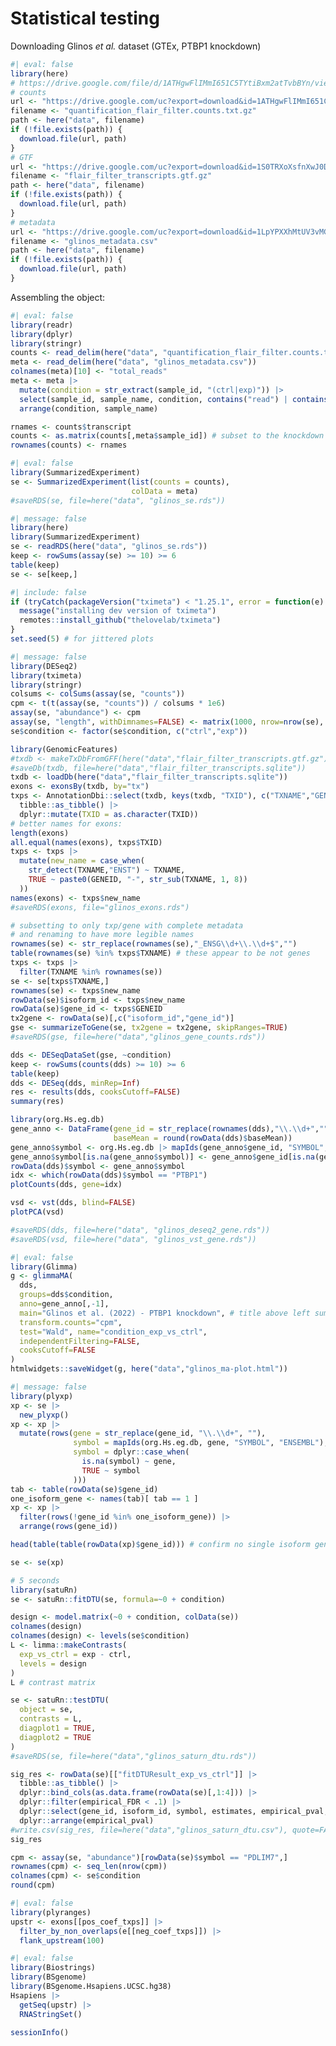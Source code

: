 # Statistical testing

Downloading Glinos *et al.* dataset (GTEx, PTBP1 knockdown)

```r
#| eval: false
library(here)
# https://drive.google.com/file/d/1ATHgwFlIMmI651C5TYtiBxm2atTvbBYn/view?usp=sharing
# counts
url <- "https://drive.google.com/uc?export=download&id=1ATHgwFlIMmI651C5TYtiBxm2atTvbBYn"
filename <- "quantification_flair_filter.counts.txt.gz"
path <- here("data", filename)
if (!file.exists(path)) {
  download.file(url, path)
}
# GTF
url <- "https://drive.google.com/uc?export=download&id=1S0TRXoXsfnXwJ0Dh5bLqVmyvFAAALFMU"
filename <- "flair_filter_transcripts.gtf.gz"
path <- here("data", filename)
if (!file.exists(path)) {
  download.file(url, path)
}
# metadata
url <- "https://drive.google.com/uc?export=download&id=1LpYPXXhMtUV3vMG7SMLV69-JxZfc59o2"
filename <- "glinos_metadata.csv"
path <- here("data", filename)
if (!file.exists(path)) {
  download.file(url, path)
}
```

Assembling the object:

```r
#| eval: false
library(readr)
library(dplyr)
library(stringr)
counts <- read_delim(here("data", "quantification_flair_filter.counts.txt.gz"))
meta <- read_delim(here("data", "glinos_metadata.csv"))
colnames(meta)[10] <- "total_reads"
meta <- meta |>
  mutate(condition = str_extract(sample_id, "(ctrl|exp)")) |>
  select(sample_id, sample_name, condition, contains("read") | contains("3_prime")) |>
  arrange(condition, sample_name)

rnames <- counts$transcript
counts <- as.matrix(counts[,meta$sample_id]) # subset to the knockdown
rownames(counts) <- rnames
```

```r
#| eval: false
library(SummarizedExperiment)
se <- SummarizedExperiment(list(counts = counts),
                           colData = meta)
#saveRDS(se, file=here("data", "glinos_se.rds"))
```

```r
#| message: false
library(here)
library(SummarizedExperiment)
se <- readRDS(here("data", "glinos_se.rds"))
keep <- rowSums(assay(se) >= 10) >= 6
table(keep)
se <- se[keep,]
```

```r
#| include: false
if (tryCatch(packageVersion("tximeta") < "1.25.1", error = function(e) TRUE)) {
  message("installing dev version of tximeta")
  remotes::install_github("thelovelab/tximeta")
}
set.seed(5) # for jittered plots
```

```r
#| message: false
library(DESeq2)
library(tximeta)
library(stringr)
colsums <- colSums(assay(se, "counts"))
cpm <- t(t(assay(se, "counts")) / colsums * 1e6)
assay(se, "abundance") <- cpm
assay(se, "length", withDimnames=FALSE) <- matrix(1000, nrow=nrow(se), ncol=ncol(se))
se$condition <- factor(se$condition, c("ctrl","exp"))
```

```r
library(GenomicFeatures)
#txdb <- makeTxDbFromGFF(here("data","flair_filter_transcripts.gtf.gz"))
#saveDb(txdb, file=here("data","flair_filter_transcripts.sqlite"))
txdb <- loadDb(here("data","flair_filter_transcripts.sqlite"))
exons <- exonsBy(txdb, by="tx")
txps <- AnnotationDbi::select(txdb, keys(txdb, "TXID"), c("TXNAME","GENEID"), "TXID") |>
  tibble::as_tibble() |>
  dplyr::mutate(TXID = as.character(TXID))
# better names for exons:
length(exons)
all.equal(names(exons), txps$TXID)
txps <- txps |>
  mutate(new_name = case_when(
    str_detect(TXNAME,"ENST") ~ TXNAME,
    TRUE ~ paste0(GENEID, "-", str_sub(TXNAME, 1, 8))
  ))
names(exons) <- txps$new_name
#saveRDS(exons, file="glinos_exons.rds")
```

```r
# subsetting to only txp/gene with complete metadata
# and renaming to have more legible names
rownames(se) <- str_replace(rownames(se),"_ENSG\\d+\\.\\d+$","")
table(rownames(se) %in% txps$TXNAME) # these appear to be not genes
txps <- txps |>
  filter(TXNAME %in% rownames(se))
se <- se[txps$TXNAME,]
rownames(se) <- txps$new_name
rowData(se)$isoform_id <- txps$new_name
rowData(se)$gene_id <- txps$GENEID
tx2gene <- rowData(se)[,c("isoform_id","gene_id")]
gse <- summarizeToGene(se, tx2gene = tx2gene, skipRanges=TRUE)
#saveRDS(gse, file=here("data","glinos_gene_counts.rds"))
```

```r
dds <- DESeqDataSet(gse, ~condition)
keep <- rowSums(counts(dds) >= 10) >= 6
table(keep)
dds <- DESeq(dds, minRep=Inf)
res <- results(dds, cooksCutoff=FALSE)
summary(res)
```

```r
library(org.Hs.eg.db)
gene_anno <- DataFrame(gene_id = str_replace(rownames(dds),"\\.\\d+",""),
                       baseMean = round(rowData(dds)$baseMean))
gene_anno$symbol <- org.Hs.eg.db |> mapIds(gene_anno$gene_id, "SYMBOL", "ENSEMBL")
gene_anno$symbol[is.na(gene_anno$symbol)] <- gene_anno$gene_id[is.na(gene_anno$symbol)]
rowData(dds)$symbol <- gene_anno$symbol
idx <- which(rowData(dds)$symbol == "PTBP1")
plotCounts(dds, gene=idx)
```

```r
vsd <- vst(dds, blind=FALSE)
plotPCA(vsd)
```

```r
#saveRDS(dds, file=here("data", "glinos_deseq2_gene.rds"))
#saveRDS(vsd, file=here("data", "glinos_vst_gene.rds"))
```

```r
#| eval: false
library(Glimma)
g <- glimmaMA(
  dds,
  groups=dds$condition,
  anno=gene_anno[,-1],
  main="Glinos et al. (2022) - PTBP1 knockdown", # title above left summary plot
  transform.counts="cpm",
  test="Wald", name="condition_exp_vs_ctrl",
  independentFiltering=FALSE,
  cooksCutoff=FALSE
)
htmlwidgets::saveWidget(g, here("data","glinos_ma-plot.html"))
```

```r
#| message: false
library(plyxp)
xp <- se |>
  new_plyxp()
xp <- xp |>
  mutate(rows(gene = str_replace(gene_id, "\\.\\d+", ""),
              symbol = mapIds(org.Hs.eg.db, gene, "SYMBOL", "ENSEMBL"),
              symbol = dplyr::case_when(
                is.na(symbol) ~ gene,
                TRUE ~ symbol
              )))
tab <- table(rowData(se)$gene_id)
one_isoform_gene <- names(tab)[ tab == 1 ]
xp <- xp |>
  filter(rows(!gene_id %in% one_isoform_gene)) |>
  arrange(rows(gene_id))
```

```r
head(table(table(rowData(xp)$gene_id))) # confirm no single isoform genes
```

```r
se <- se(xp)
```

```r
# 5 seconds
library(satuRn)
se <- satuRn::fitDTU(se, formula=~0 + condition)
```

```r
design <- model.matrix(~0 + condition, colData(se))
colnames(design)
colnames(design) <- levels(se$condition)
L <- limma::makeContrasts(
  exp_vs_ctrl = exp - ctrl,
  levels = design
)
L # contrast matrix
```

```r
se <- satuRn::testDTU(
  object = se,
  contrasts = L,
  diagplot1 = TRUE,
  diagplot2 = TRUE
)
#saveRDS(se, file=here("data","glinos_saturn_dtu.rds"))
```

```r
sig_res <- rowData(se)[["fitDTUResult_exp_vs_ctrl"]] |>
  tibble::as_tibble() |>
  dplyr::bind_cols(as.data.frame(rowData(se)[,1:4])) |>
  dplyr::filter(empirical_FDR < .1) |>
  dplyr::select(gene_id, isoform_id, symbol, estimates, empirical_pval, empirical_FDR) |>
  dplyr::arrange(empirical_pval)
#write.csv(sig_res, file=here("data","glinos_saturn_dtu.csv"), quote=FALSE, row.names=FALSE)
sig_res
```

```r
cpm <- assay(se, "abundance")[rowData(se)$symbol == "PDLIM7",]
rownames(cpm) <- seq_len(nrow(cpm))
colnames(cpm) <- se$condition
round(cpm)
```

```r
#| eval: false
library(plyranges)
upstr <- exons[[pos_coef_txps]] |>
  filter_by_non_overlaps(e[[neg_coef_txps]]) |>
  flank_upstream(100)
```

```r
#| eval: false
library(Biostrings)
library(BSgenome)
library(BSgenome.Hsapiens.UCSC.hg38)
Hsapiens |>
  getSeq(upstr) |>
  RNAStringSet()
```

```r
sessionInfo()
```
